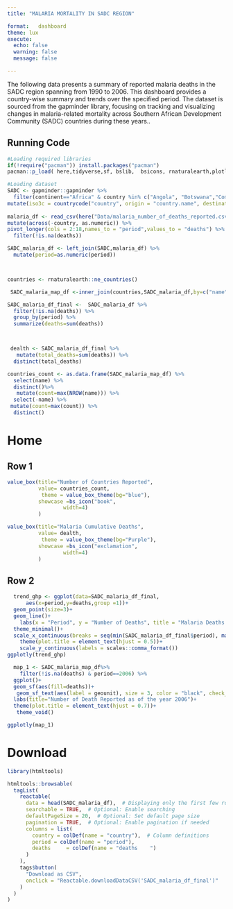 ```yaml
---
title: "MALARIA MORTALITY IN SADC REGION"

format:   dashboard
theme: lux
execute:
  echo: false
  warning: false
  message: false

---
```


The following data presents a summary of reported malaria deaths in the SADC region spanning from 1990 to 2006. This dashboard provides a country-wise summary and trends over the specified period. The dataset is sourced from the gapminder library, focusing on tracking and visualizing changes in malaria-related mortality across Southern African Development Community (SADC) countries during these years..

## Running Code



```r
#Loading required libraries
if(!require("pacman")) install.packages("pacman")
pacman::p_load( here,tidyverse,sf, bslib,  bsicons, rnaturalearth,plotly, countrycode,htmltools, reactable,janitor)
```



```r
#Loading dataset
SADC <- gapminder::gapminder %>%
  filter(continent=="Africa" & country %in% c("Angola", "Botswana","Comoros", "Congo, Dem. Rep.", "Eswatini", "Lesotho", "Madagascar", "Malawi", "Mauritius", "Mozambique", "Namibia", "Seychelles", "South Africa", "Tanzania", "Zambia" , "Zimbabwe")) %>%
mutate(iso3c = countrycode("country", origin = "country.name", destination = "iso3c")) 
  
malaria_df <- read_csv(here("Data/malaria_number_of_deaths_reported.csv")) %>% 
mutate(across(-country, as.numeric)) %>% 
pivot_longer(cols = 2:18,names_to = "period",values_to = "deaths") %>% 
  filter(!is.na(deaths))

SADC_malaria_df <- left_join(SADC,malaria_df) %>%
  mutate(period=as.numeric(period))



countries <- rnaturalearth::ne_countries()

 SADC_malaria_map_df <-inner_join(countries,SADC_malaria_df,by=c("name"="country")) 

```
```r
SADC_malaria_df_final <-  SADC_malaria_df %>% 
  filter(!is.na(deaths)) %>% 
  group_by(period) %>% 
  summarize(deaths=sum(deaths))



 dealth <- SADC_malaria_df_final %>% 
   mutate(total_deaths=sum(deaths)) %>% 
  distinct(total_deaths)

countries_count <- as.data.frame(SADC_malaria_map_df) %>% 
  select(name) %>% 
  distinct()%>% 
   mutate(count=max(NROW(name))) %>% 
  select(-name) %>% 
 mutate(count=max(count)) %>% 
  distinct()


```
# Home

## Row 1 {height=30%} 

```r
value_box(title="Number of Countries Reported",
          value= countries_count,
           theme = value_box_theme(bg="blue"),
          showcase =bs_icon("book",
                  width=4)
          )

```


```r

value_box(title="Malaria Cumulative Deaths",
          value= dealth,
           theme = value_box_theme(bg="Purple"),
          showcase =bs_icon("exclamation",
                  width=4)
          )

```
## Row 2 {height=70%}

```r
  trend_ghp <- ggplot(data=SADC_malaria_df_final,
      aes(x=period,y=deaths,group =1))+
  geom_point(size=3)+
  geom_line()+
    labs(x = "Period", y = "Number of Deaths", title = "Malaria Deaths Over Time") +
  theme_minimal()+
  scale_x_continuous(breaks = seq(min(SADC_malaria_df_final$period), max(SADC_malaria_df_final$period), by = 4))+
    theme(plot.title = element_text(hjust = 0.5))+
    scale_y_continuous(labels = scales::comma_format())
ggplotly(trend_ghp)

```


```r
  map_1 <- SADC_malaria_map_df%>% 
    filter(!is.na(deaths) & period==2006) %>% 
  ggplot()+
  geom_sf(aes(fill=deaths))+
   geom_sf_text(aes(label = geounit), size = 3, color = "black", check_overlap = TRUE) +
  labs(title="Number of Death Reported as of the year 2006")+
  theme(plot.title = element_text(hjust = 0.7))+
   theme_void()


```

```r
ggplotly(map_1)
```

# Download
```r
library(htmltools)

htmltools::browsable(
  tagList(
    reactable(
      data = head(SADC_malaria_df),  # Displaying only the first few rows
      searchable = TRUE,  # Optional: Enable searching
      defaultPageSize = 20,  # Optional: Set default page size
      pagination = TRUE,  # Optional: Enable pagination if needed
      columns = list(
        country = colDef(name = "country"),  # Column definitions
        period = colDef(name = "period"),
        deaths     = colDef(name = "deaths    ")
      )
    ),
    tags$button(
      "Download as CSV",
      onclick = "Reactable.downloadDataCSV('SADC_malaria_df_final')"
    )
  )
)
```
